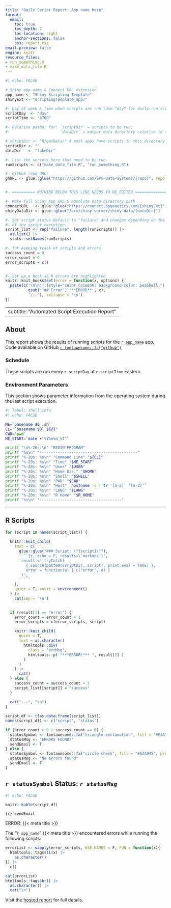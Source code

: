 ```yaml
---
title: "Daily Script Report: App name here"
format:
  email:
    toc: true
    toc_depth: 2
    toc-location: right
    anchor-sections: false
    css: report.css
email-preview: false
engine: knitr
resource_files:
- run_something.R
- make_data_file.R
---
```


```r
#| echo: FALSE

# Shiny app name & Connect URL extension
app_name <- "Shiny Scripting Template"
shinyExt <- "scriptingTemplate_app/"

#- Day of week & time when scripts are run (use "day" for daily-run scripts)
scriptDay  <- "day"
scriptTime <- "0700"

#- Relative paths: for: `scriptDir` = scripts to be run; 
#-                      `dataDir` = output data directory relative to shiny-data/

# scriptDir <- "R/getData/" # most apps have scripts in this directory
scriptDir <- ""
dataDir   <- "fakeDir"

#- List the scripts here that need to be run. 
runScripts <- c("make_data_file.R", "run_something.R")

#- GitHub repo URL:
ghURL <- glue::glue("https://github.com/SPG-Data-Systems/{repo}", repo = "")


#- ========== NOTHING BELOW THIS LINE NEEDS TO BE EDITED ==================

#- Make full Shiny App URL & absolute data directory path
connectURL   <- glue::glue("https://connect.spgenetics.com/{shinyExt}")
shinyDataDir <- glue::glue("/srv/shiny-server/shiny-data/{dataDir}")

#- Set script status default to "failure" and changes depending on the outcome
#- of the script execution.
script_list <- rep("failure", length(runScripts)) |>
  as.list() |> 
  stats::setNames(runScripts)

#- for keeping track of scripts and errors
success_count = 0
error_count = 0
error_scripts = c()


#- Set up a hook so R errors are highlighted
knitr::knit_hooks$set(error = function(x, options) { 
  paste(c('\n\n:::{style="color:Crimson; background-color: SeaShell;"}',
          gsub('^## Error', '**ERROR**', x),
          ':::'), collapse = '\n')
})

```

---
subtitle: "Automated Script Execution Report"
---


## About

This report shows the results of running scripts for the [`r app_name`](`r connectURL`) app.  
Code available on GitHub [`r fontawesome::fa("github")`](`r ghURL`)

### Schedule
These scripts are run every `r scriptDay` at `r scriptTime` Eastern.  

### Environment Parameters
This section shows parameter information from the operating system during the 
last script execution.


```bash
#| label: shell_info
#| echo: FALSE

ME=`basename $0 .sh`
CL="`basename $0` ${@}"
CWD=`pwd`
ME_START=`date +"%Y%m%d_%T"`

printf "\n%-20s:\n" "BEGIN PROGRAM" 
printf "%s\n" "-------------------------------------------"
printf "%-20s: %s\n" "Command Line" "${CL}"
printf "%-20s: %s\n" "Time" "$ME_START"
printf "%-20s: %s\n" "User" "$USER"
printf "%-20s: %s\n" "Home Dir." "$HOME"
printf "%-20s: %s\n" "Shell" "$SHELL"
printf "%-20s: %s\n" "PWD" "$CWD"
printf "%-20s: %s\n" "Host" `hostname -s | tr '[a-z]' '[A-Z]'`
printf "%-20s: %s\n" "LANG" "$LANG"
printf "%-20s: %s\n" "R Home" "$R_HOME"
printf "%s\n" '------------------------------------'
```




---

## R Scripts

```r

for (script in names(script_list)) {
  
  knitr::knit_child(
    text = c(
      glue::glue("### Script: \"{script}\""),
      '```{r, echo = F, results=\'markup\'}',
      'result <- tryCatch(
         { source(paste0(scriptDir, script), print.eval = TRUE) },
         error = function(e) { c("error", e) }
       )',
      '```'
    ), 
    quiet = T, envir = environment()
  ) |>
    cat(sep = '\n')

  
  if (result[1] == "error") {
    error_count = error_count + 1
    error_scripts = c(error_scripts, script)

    knitr::knit_child(
      quiet = T,
      text = as.character(
        htmltools::div( 
          class = "errMsg",
          htmltools::p( "***ERROR!*** ", result[2] )
        )
      )
    ) |>
      cat()
  } else {
    success_count = success_count + 1
    script_list[[script]] = "success"
  }
  
  cat("---", "\n")
}

```


```r
script_df <- t(as.data.frame(script_list))
names(script_df) <- c("script", "status")

if (error_count > 0 | success_count == 0) {
  statusSymbol <- fontawesome::fa("triangle-exclamation", fill = "#F4A71C", margin_right = '0.2em')
  statusMsg <- "ERRORS FOUND!"
  sendEmail <- T
} else {
  statusSymbol <- fontawesome::fa("circle-check", fill = "#63A945", prefer_type = "solid", margin_right = '0.2em')
  statusMsg <- "No errors found"
  sendEmail <- F
}
```

## `r statusSymbol` Status: _`r statusMsg`_ 



```r
#| echo: FALSE

knitr::kable(script_df)
```


<!-- Setup email to send on error -->

::: {.email}

::: {.email-scheduled}
`{r} sendEmail`
:::

::: {.subject}
ERROR: {{< meta title >}}
:::

The "`r app_name`" {{< meta title >}} encountered errors while running the following scripts:

```r

errorList <- sapply(error_scripts, USE.NAMES = F, FUN = function(x){
  htmltools::tags$li(x) |>
    as.character()
}) |>
  c()

```

```r
cat(errorList)
htmltools::tags$br() |>
  as.character() |>
  cat("\n")
```

Visit the [hosted report]({{< env RSC_REPORT_URL >}})
for full details.

:::


